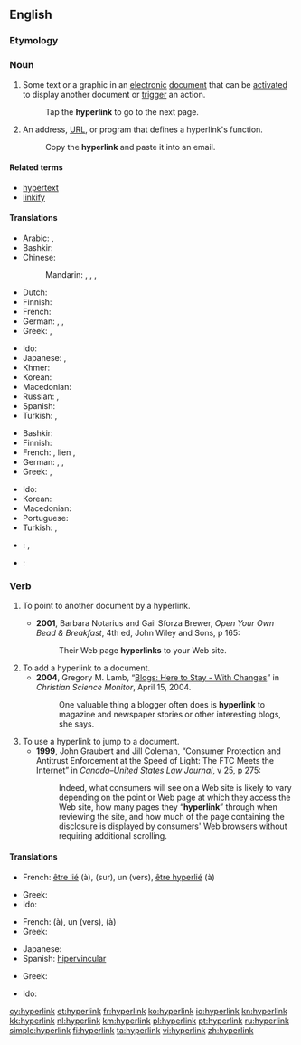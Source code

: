 {{wikipedia}}
==English==

===Etymology===
{{prefix|hyper|link}}

===Noun===
{{en-noun}}

# Some text or a graphic in an [[electronic]] [[document]] that can be [[activate]]d to display another document or [[trigger]] an action.
#: Tap the '''hyperlink''' to go to the next page.
# An address, [[URL]], or program that defines a hyperlink's function.
#: Copy the '''hyperlink''' and paste it into an email.

====Related terms====
* [[hypertext]]
* [[linkify]]

====Translations====
{{trans-top|link from one electronic document to another}}
* Arabic: {{t-|ar|ارتباط تشعبي|m|tr=irtibaaT tasha33ubiy}},  {{t-|ar|هايبرلينك|m|tr=haybarliink}}
* Bashkir: {{tø|ba|һылтанма|tr=hïltanma|sc=Cyrl}}
* Chinese:
*: Mandarin: {{t|cmn|超鏈接|sc=Hani}},  {{t|cmn|超链接|tr=chāoliànjiē|sc=Hani}},  {{t|cmn|超聯結|sc=Hani}},  {{t|cmn|超联结|tr=chāoliánjié|sc=Hani}}
* Dutch: {{t+|nl|hyperlink|m}}
* Finnish: {{t+|fi|hyperlinkki}}
* French: {{t+|fr|hyperlien|m}}
* German: {{t-|de|Hyperlink|m}}, {{t-|de|Hypertextlink|m}}, {{t-|de|Querverweis|m}}
* Greek: {{t-|el|υπερσύνδεσμος|f|tr=ypersýndesmos}}, {{t-|el|υπερζεύξη|f|tr=yperzéfxi|sc=Grek}}
{{trans-mid}}
* Ido: {{t-|io|hiperligilo}}
* Japanese: {{t-|ja|超連結子|tr=きょうれんけつし, kyōrenketsushi}},  {{t+|ja|ハイパーリンク|tr=haipārinku}}
* Khmer: {{t+|km|តំណភ្ជាប់|tr=tom-nor-phorb|sc=Khmr}}
* Korean: {{t-|ko|하이퍼링크|tr=haipeoringkeu|sc=Hang}}
* Macedonian: {{t-|mk|хиперврска|f|tr=hiperv'rska}}
* Russian: {{t+|ru|гиперссылка|f|tr=giperssýlka}},  {{t-|ru|гиперлинк|m|tr=giperlínk}}
* Spanish: {{t|es|hiperenlace|m}}
* Turkish: {{t-|tr|hiper bağ}}, {{t-|tr|üst bağ}}
{{trans-bottom}}

{{trans-top|area on a Web page}}
* Bashkir: {{tø|ba|һылтанма|tr=hïltanma|sc=Cyrl}}
* Finnish: {{t+|fi|hyperlinkki}}
* French: {{t+|fr|lien|m}}, lien {{t+|fr|hypertexte}},  {{t+|fr|hyperlien|m}}
* German: {{t-|de|Hyperlink|m}}, {{t-|de|Hypertextlink|m}}, {{t-|de|Querverweis|m}}
* Greek: {{t-|el|υπερσύνδεσμος|f|tr=ypersýndesmos}}, {{t-|el|υπερζεύξη|f|tr=yperzéfxi|sc=Grek}}
{{trans-mid}}
* Ido: {{t-|io|hiperligilo}}
* Korean: {{t-|ko|하이퍼링크|tr=haipeoringkeu|sc=Hang}}
* Macedonian: {{t-|mk|хиперврска|f|tr=hiperv'rska}}
* Portuguese: {{t|pt|hiperligação|f}}
* Turkish: {{t-|tr|hiper bağ}}, {{t-|tr|üst bağ}}
{{trans-bottom}}

{{checktrans-top}}
* {{ttbc|de}}: {{t-|de|Hypertext-Link|m}}, {{t-|de|Hyperlink|m}}
{{trans-mid}}
* {{ttbc|es}}: {{t+|es|hipervínculo|m}}
{{trans-bottom}}

===Verb===
{{en-verb}}

# {{context|of a hypertext document|lang=en}} To point to another document by a hyperlink.
#* '''2001''', Barbara Notarius and Gail Sforza Brewer, ''Open Your Own Bead & Breakfast'', 4th ed, John Wiley and Sons, p 165:
#*: Their Web page '''hyperlinks''' to your Web site.
# To add a hyperlink to a document.
#* '''2004''', Gregory M. Lamb, “[http://www.csmonitor.com/2004/0415/p14s02-stin.html Blogs: Here to Stay - With Changes]” in ''Christian Science Monitor'', April 15, 2004.
#*: One valuable thing a blogger often does is '''hyperlink''' to magazine and newspaper stories or other interesting blogs, she says.
# To use a hyperlink to jump to a document.
#* '''1999''', John Graubert and Jill Coleman, “Consumer Protection and Antitrust Enforcement at the Speed of Light: The FTC Meets the Internet” in ''Canada–United States Law Journal'', v 25, p 275:
#*: Indeed, what consumers will see on a Web site is likely to vary depending on the point or Web page at which they access the Web site, how many pages they “'''hyperlink'''” through when reviewing the site, and how much of the page containing the disclosure is displayed by consumers' Web browsers without requiring additional scrolling.

====Translations====
{{trans-top|to point to another document by a hyperlink}}
* French: [[lier#French|être lié]] (à), {{t+|fr|pointer}} (sur), {{t+|fr|contenir}} un {{t+|fr|lien|m}} (vers), [[hyperlier#French|être hyperlié]] (à)
{{trans-mid}}
* Greek: {{t-|el|υπερσυνδέω|tr=ypersyndéo}}
* Ido: {{t-|io|hiperligilar}}
{{trans-bottom}}

{{trans-top|to add a hyperlink to a document}}
* French: {{t+|fr|lier}} (à), {{t+|fr|ajouter}} un {{t+|fr|lien|m}} (vers), {{t+|fr|hyperlier}} (à)
* Greek: {{t-|el|υπερσυνδέω|tr=ypersyndéo}}
{{trans-mid}}
* Japanese: {{t+|ja|ハイパーリンク|tr=haipārinku}}
* Spanish: [[hipervincular]]
{{trans-bottom}}

{{trans-top|to use a hyperlink to jump to a document}}
* Greek: {{t-|el|υπερσυνδέομαι|tr=ypersyndéomai}}
{{trans-mid}}
* Ido: {{t-|io|hiperligilar}}
{{trans-bottom}}

[[cy:hyperlink]]
[[et:hyperlink]]
[[fr:hyperlink]]
[[ko:hyperlink]]
[[io:hyperlink]]
[[kn:hyperlink]]
[[kk:hyperlink]]
[[nl:hyperlink]]
[[km:hyperlink]]
[[pl:hyperlink]]
[[pt:hyperlink]]
[[ru:hyperlink]]
[[simple:hyperlink]]
[[fi:hyperlink]]
[[ta:hyperlink]]
[[vi:hyperlink]]
[[zh:hyperlink]]